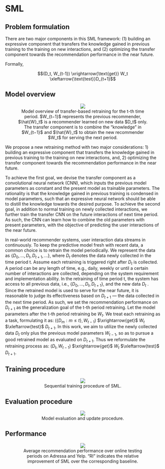 # SML

## Problem formulation

There are two major components in this SML framework: (1) building an expressive component that transfers the knowledge gained in previous training to the training on new interactions, and (2) optimizing the transfer component towards the recommendation performance in the near future.

Formally, 

$$(D_t, W_{t-1}) \xrightarrow{\text{get}} W_t \xleftarrow{\text{test}}D_{t+1}$$

## Model overview

<p><center><figure><img src='https://github.com/recohut/incremental-learning/raw/a6fdcde2e8af7ebfd9f5efd278c487e0e9560cb3/docs/_images/L753817_1.png'><figcaption>Model overview of transfer-based retraining for the t-th time period. $W_{t−1}$ represents the previous recommender, $\hat{W}_t$ is a recommender learned on new data $D_t$ only. The transfer component is to combine the “knowledge” in $W_{t−1}$ and $\hat{W}_t$ to obtain the new recommender $W_t$ for serving the next period.</figcaption></figure></center></p>

We propose a new retraining method with two major considerations: 1) building an expressive component that transfers the knowledge gained in previous training to the training on new interactions, and, 2) optimizing the transfer component towards the recommendation performance in the near future.

To achieve the first goal, we devise the transfer component as a convolutional neural network (CNN), which inputs the previous model parameters as constant and the present model as trainable parameters. The rationality is that the knowledge gained in previous training is condensed in model parameters, such that an expressive neural network should be able to distill the knowledge towards the desired purpose. To achieve the second goal, in addition to normal training on newly collected interactions, we further train the transfer CNN on the future interactions of next time period. As such, the CNN can learn how to combine the old parameters with present parameters, with the objective of predicting the user interactions of the near future.

In real-world recommender systems, user interaction data streams in continuously. To keep the predictive model fresh with recent data, a common choice is to retrain the model periodically. We represent the data as $\{D_0, . . . ,D_t ,D_{t+1}, . . . \}$, where $D_t$ denotes the data newly collected in the time period t. Assume each retraining is triggered right after $D_t$ is collected. A period can be any length of time, e.g., daily, weekly or until a certain number of interactions are collected, depending on the system requirement and implementation ability. In the retraining of time period t, the system has access to all previous data, i.e., $\{D_0, . . . ,D_t ,D_{t+1}\}$, and the new data $D_t$ . Since the retrained model is used to serve for the near future, it is reasonable to judge its effectiveness based on $D_{t+1}$ — the data collected in the next time period. As such, we set the recommendation performance on $D_{t+1}$ as the generalization goal of the t-th period retraining. Let the model parameters after the t-th period retraining be $W_t$. We treat each retraining as a task, formulating it as: $(\{D_m : m ≤ t\},W_{t−1})$ $\xrightarrow{get}$ $W_t$ $\xleftarrow{test}$ $D_{t+1}$. In this work, we aim to utilize the newly collected data $D_t$ only plus the previous model parameters $W_{t−1}$, so as to pursue a good retrained model as evaluated on $D_{t+1}$. Thus we reformulate the retraining process as: $(D_t,W_{t−1})$ $\xrightarrow{get}$ $W_t$ $\xleftarrow{test}$ $D_{t+1}$.

## Training procedure

<p><center><figure><img src='https://github.com/recohut/incremental-learning/raw/a6fdcde2e8af7ebfd9f5efd278c487e0e9560cb3/docs/_images/L753817_2.png'><figcaption>Sequential training procedure of SML.</figcaption></figure></center></p>

## Evaluation procedure

<p><center><figure><img src='https://github.com/recohut/incremental-learning/raw/a6fdcde2e8af7ebfd9f5efd278c487e0e9560cb3/docs/_images/L753817_3.png'><figcaption>Model evaluation and update procedure.</figcaption></figure></center></p>

## Performance

<p><center><figure><img src='https://github.com/recohut/incremental-learning/raw/a6fdcde2e8af7ebfd9f5efd278c487e0e9560cb3/docs/_images/L753817_4.png'><figcaption>Average recommendation performance over online testing periods on Adressa and Yelp. “RI” indicates the relative improvement of SML over the corresponding baseline.</figcaption></figure></center></p>